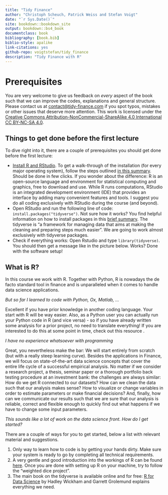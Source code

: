 ```yaml
--- 
title: "Tidy Finance"
author: "Christoph Scheuch, Patrick Weiss and Stefan Voigt"
date: "`r Sys.Date()`"
site: bookdown::bookdown_site
output: bookdown::bs4_book
documentclass: book
bibliography: [book.bib]
biblio-style: apalike
link-citations: yes
github-repo: voigtstefan/tidy_finance
description: "Tidy Finance with R"
---
```


# Prerequisites

You are very welcome to give us feedback on *every* aspect of the book such that we can improve the codes, explanations and general structure. Please contact us at [contact@tidy-finance.com](mailto:contact@tidy-finance.org) if you spot typos, mistakes or other issues that deserve more attention. This work is licensed under the [Creative Commons Attribution-NonCommercial-ShareAlike 4.0 International CC BY-NC-SA 4.0](https://creativecommons.org/licenses/by-nc-sa/4.0/).

## Things to get done before the first lecture

To dive right into it, there are a couple of prerequisites you should get done before the first lecture:

- [Install R and RStudio](https://rstudio-education.github.io/hopr/starting.html#starting). To get a walk-through of the installation (for every major operating system), follow the steps outlined [in this summary](https://rstudio-education.github.io/hopr/starting.html#starting). Should be done in few clicks. If you wonder about the difference: R is an open-source  language and environment for statistical computing and graphics, free to download and use. While R runs computations, RStudio is an integrated development environment (IDE) that provides an interface by adding many convenient features and tools. I suggest you do all coding exclusively with RStudio during the course (and beyond).
- Open RStudio and  run  the  following  line  of  code: `install.packages("tidyverse")`. Not sure how it works? You find helpful information on how to install packages in this [brief summary](https://rstudio-education.github.io/hopr/packages2.html). The tidyverse is “a framework for managing data that aims at making the cleaning and preparing steps much easier”. We are going to work almost exclusively with tidyverse packages.
- Check if everything works: Open Rstudio and type `library(tidyverse)`. You should then get a message like in the picture below.  Works? Done with the software setup!  

## What is R?

In this course we work with R. Together with Python, R is nowadays the de facto standard tool in finance and is unparalleled when it comes to handle data science applications.

*But so far I learned to code with Python, Ox, Matlab, …*

Excellent if you have prior knowledge in another coding language. Your start with R will be way easier. Also, as a Python user you can actually run your Python code in R (and vice versa) - so if you have already written some analysis for a prior project, no need to translate everything! If you are interested to do this at some point in time, check out this resource .

*I have no experience whatsoever with programming*

Great, you nevertheless make the bar: We will start entirely from scratch (but with a really steep learning curve). Besides the applications in Finance, we will focus on state-of-the-art data science concepts that cover the entire life cycle of a successful empirical analysis. No matter if we consider a research project, a thesis, seminar paper or a thorough portfolio back testing procedure at an investment bank: the challenges are always similar: How do we get R connected to our datasets? How can we clean the data such that our analysis makes sense? How to visualize or change variables in order to estimate parameters or make financial decisions? And, finally, how can we communicate our results such that we are sure that our analysis is reliable, correct and flexible enough to quickly find out what happens if we have to change some input parameters.

*This sounds like a lot of work on the data science front. How do I get started?*

There are a couple of ways for you to get started, below a list with relevant material and suggestions.

1. Only way to learn how to code is by getting your hands dirty. Make sure your system is ready to go by completing all technical requirements.
1. A very gentle and good introduction into the workings of R can be found [here](https://rstudio-education.github.io/hopr/project-1-weighted-dice.html). Once you are done with setting up R on your machine, try to follow the "weighted dice project".
1. The main book on the tidyverse is available online and for free: [R for Data Science](https://r4ds.had.co.nz/introduction.html) by Hadley Wickham and Garrett Grolemund explains everything we need. 
